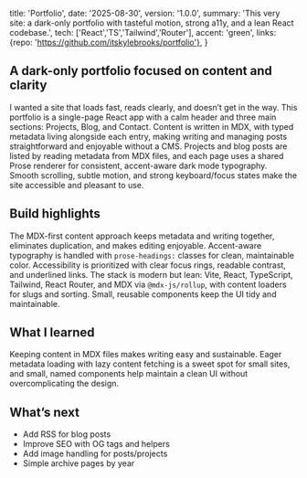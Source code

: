   title: 'Portfolio',
  date: '2025-08-30',
  version: '1.0.0',
  summary: 'This very site: a dark-only portfolio with tasteful motion, strong a11y, and a lean React codebase.',
  tech: ['React','TS','Tailwind','Router'],
  accent: 'green',
  links: {repo: 'https://github.com/itskylebrooks/portfolio'},
}

## A dark-only portfolio focused on content and clarity

I wanted a site that loads fast, reads clearly, and doesn’t get in the way. This portfolio is a single-page React app with a calm header and three main sections: Projects, Blog, and Contact. Content is written in MDX, with typed metadata living alongside each entry, making writing and managing posts straightforward and enjoyable without a CMS. Projects and blog posts are listed by reading metadata from MDX files, and each page uses a shared Prose renderer for consistent, accent-aware dark mode typography. Smooth scrolling, subtle motion, and strong keyboard/focus states make the site accessible and pleasant to use.

## Build highlights

The MDX-first content approach keeps metadata and writing together, eliminates duplication, and makes editing enjoyable. Accent-aware typography is handled with `prose-headings:` classes for clean, maintainable color. Accessibility is prioritized with clear focus rings, readable contrast, and underlined links. The stack is modern but lean: Vite, React, TypeScript, Tailwind, React Router, and MDX via `@mdx-js/rollup`, with content loaders for slugs and sorting. Small, reusable components keep the UI tidy and maintainable.

## What I learned

Keeping content in MDX files makes writing easy and sustainable. Eager metadata loading with lazy content fetching is a sweet spot for small sites, and small, named components help maintain a clean UI without overcomplicating the design.

## What’s next

- Add RSS for blog posts
- Improve SEO with OG tags and helpers
- Add image handling for posts/projects
- Simple archive pages by year